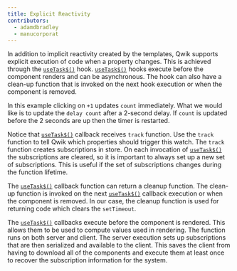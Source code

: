 ```yaml
---
title: Explicit Reactivity
contributors:
  - adamdbradley
  - manucorporat
---
```


In addition to implicit reactivity created by the templates, Qwik supports explicit execution of code when a property changes. This is achieved through the [`useTask$()`](/docs/(qwik)/components/lifecycle/index.mdx#usetask) hook. [`useTask$()`](/docs/(qwik)/components/lifecycle/index.mdx#usetask) hooks execute before the component renders and can be asynchronous. The hook can also have a clean-up function that is invoked on the next hook execution or when the component is removed.

In this example clicking on `+1` updates `count` immediately. What we would like is to update the `delay count` after a 2-second delay. If `count` is updated before the 2 seconds are up then the timer is restarted.

Notice that [`useTask$()`](/docs/(qwik)/components/lifecycle/index.mdx#usetask) callback receives `track` function. Use the `track` function to tell Qwik which properties should trigger this watch. The `track` function creates subscriptions in store. On each invocation of [`useTask$()`](/docs/(qwik)/components/lifecycle/index.mdx#usetask) the subscriptions are cleared, so it is important to always set up a new set of subscriptions. This is useful if the set of subscriptions changes during the function lifetime.

The [`useTask$()`](/docs/(qwik)/components/lifecycle/index.mdx#usetask) callback function can return a cleanup function. The clean-up function is invoked on the next [`useTask$()`](/docs/(qwik)/components/lifecycle/index.mdx#usetask) callback execution or when the component is removed. In our case, the cleanup function is used for returning code which clears the `setTimeout`.

The [`useTask$()`](/docs/(qwik)/components/lifecycle/index.mdx#usetask) callbacks execute before the component is rendered. This allows them to be used to compute values used in rendering. The function runs on both server and client. The server execution sets up subscriptions that are then serialized and available to the client. This saves the client from having to download all of the components and execute them at least once to recover the subscription information for the system.
